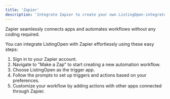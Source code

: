 ```yaml
---
title: 'Zapier'
description: 'Integrate Zapier to create your own ListingOpen-integrated Zap.'
---
```


Zapier seamlessly connects apps and automates workflows without any coding required.

You can integrate ListingOpen with Zapier effortlessly using these easy steps:
1. Sign in to your Zapier account.
2. Navigate to "Make a Zap" to start creating a new automation workflow.
3. Choose ListingOpen as the trigger app.
4. Follow the prompts to set up triggers and actions based on your preferences.
5. Customize your workflow by adding actions with other apps connected through Zapier.